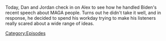 {{DEFAULTSORT:
    #_EPISODE_0721:September 2, 2022
}}{{Episode
    | title           = September 2, 2022
    | caption         = [https://knowledgefight.libsyn.com/721-september-2-2022 Listen to this episode on Libsyn]
    | episodeNumber   = 721
    | length          = 01:30:39
    | airDate         = September 5, 2022
    | coverageDate    = September 2, 2022
    | previousEpisode = [[720: August 6, 2003]]
}}

{{Stub}}

Today, Dan and Jordan check in on Alex to see how he handled Biden's recent speech about MAGA people.  Turns out he didn't take it well, and in response, he decided to spend his workday trying to make his listeners really scared about a wide range of ideas.

[[Category:Episodes]]
